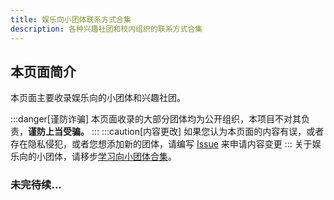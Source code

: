 ```yaml
---
title: 娱乐向小团体联系方式合集
description: 各种兴趣社团和校内组织的联系方式合集
---
```


## 本页面简介
本页面主要收录娱乐向的小团体和兴趣社团。

:::danger[谨防诈骗]
本页面收录的大部分团体均为公开组织，本项目不对其负责，**谨防上当受骗。**
:::
:::caution[内容更改]
如果您认为本页面的内容有误，或者存在隐私侵犯，或者您想添加新的团体，请编写 [Issue](https://github.com/NJUPT-NAVI/NJUPT-Survival-Guide/issues) 来申请内容变更
:::
关于娱乐向的小团体，请移步[学习向小团体合集](../../../learn/yellow_pages/dir)。

### 未完待续...

